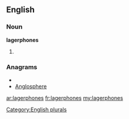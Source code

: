==English==

===Noun===
'''lagerphones'''

# {{plural of|[[lagerphone]]}}

===Anagrams===
* {{alphagram|aeeghlnoprs}}
* [[Anglosphere#English|Anglosphere]]

[[Category:English plurals]]

[[ar:lagerphones]]
[[fr:lagerphones]]
[[my:lagerphones]]